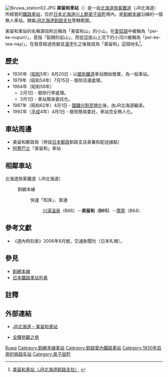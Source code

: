{{noteTA
|T=zh-tw:美留和車站;zh-hk:美留和站;zh-cn:美留和站;
|1=zh-tw:美留和車站;zh-hk:美留和站;zh-cn:美留和站;
}}
{{日本車站資訊
|公司色 = #2cb431
|文字色 = 
|站名 = 美留和車站
|圖片 = びるわ待合所 (列車内より撮影) Biruwa Station building 1.jpg
|pxl = 300px
|圖片說明 = 站房（2021年9月）
|日文原名 = 美留和
|平假名 =びるわ 
|羅馬拼音 =Biruwa
|副站名 = 
|所屬公司 = [[File:JR_logo_(hokkaido).svg|23px]][[北海道旅客鐵道|北海道旅客鐵道]]（JR北海道）
|電報略號 =	ルワ
|車站編號 = {{車站編號c|hotpink|B65}}
|所在地 = [[北海道|北海道]][[川上郡|川上郡]][[弟子屈町|弟子屈町]]美留和131番地
|車站構造 = [[地面車站|地面車站]]
|月台配置 = 1面1線
|所屬路線 = {{Color|#ef59a1|■}}[[釧網本線|釧網本線]]
|前一站 =B66 [[川湯溫泉車站|川湯溫泉]]
|前一站距離 = 7.2
|後一站距離 = 8.7
|後一站 = [[摩周車站|摩周]] B64
|距離 = 87.0
|起點站 = [[網走車站|網走]]
|啟用年月日 = 1930年（[[昭和|昭和]]5年）8月20日
|廢站年月日 = 
|上下車人次 =
|統計年度 =
|轉車 = 
|備註 = 無人車站
}}
[[File:Biruwa_station02.JPG|thumb]]
'''美留和車站'''（{{jpn|j=美留和駅|hg=びるわえき|rm=Biruwa eki|f=y}}）是一由[[北海道旅客鐵道|北海道旅客鐵道]]（JR北海道）所經營的[[鐵路車站|鐵路車站]]，位於[[日本|日本]][[北海道|北海道]][[川上郡|川上郡]][[弟子屈町|弟子屈町]]境內，是[[釧網本線|釧網本線]]沿線的一個無人車站。隸屬[[北海道旅客鐵道釧路支社|JR北海道釧路支社]]管轄範圍。

美留和車站的名稱源自附近稱為「美留和山」的小山，在[[愛奴語|愛奴語]]中被稱為「per-ke-nupuri/{{lang|ja|ペルケ・ヌプリ}}」，意指「裂開的岩山」，而從這座山上流下的小河川被稱為「per-ke-iwa-nay/{{lang|ja|ペルケ・イワ・ナイ}}」，在發音經過改變並[[漢字|漢字]]化之後就成為「美留和」這個地名<ref>{{ja}}[http://www.jrkushiro.jp/eki/senmou/biruwa.html 美留和車站（JR北海道釧路支社）] {{webarchive|url=https://web.archive.org/web/20110919152050/http://www.jrkushiro.jp/eki/senmou/biruwa.html |date=2011-09-19 }}</ref>。

== 歷史 ==
* 1930年（[[昭和|昭和]]5年）8月20日 - 以[[日本國有鐵道|國有鐵道]]車站開始營業，為一般車站。
* 1979年（昭和54年）7月15日 - 廢除貨運處理。
* 1984年（昭和59年）
** 2月1日 - 廢除行李處理。
** 3月1日 - 車站簡易委託化。
* 1987年（昭和62年）4月1日 - [[國鐵分割民營化|國鐵分割民營化]]後，由JR北海道繼承。
* 1992年（[[平成|平成]]4年）4月1日 - 廢除簡易委託，車站完全無人化。

== 車站周邊 ==
* 美留和郵政局（併設[[日本郵政|日本郵政]]釧路支店美番和配送據點）
* [[阿寒巴士|阿寒巴士]]「美留和」車站

== 相鄰車站 ==
; 北海道旅客鐵道（JR北海道）
: {{Color|#ef59a1|■}}釧網本線
:: 快速「知床」、普通
::: [[川湯溫泉站|川湯溫泉]]（B66）－'''美留和（B65）'''－[[摩周站|摩周]]（B64）

==參考文獻==
* 《道內時刻表》2006年8月號，交通新聞社（日本札幌）。

== 參見 ==
* [[釧網本線|釧網本線]]
* [[日本鐵路車站列表|日本鐵路車站列表]]

==註釋==
<references/>

==外部連結==
* {{ja}}[http://www.jrhokkaido.co.jp/network/station/station.html#4561 JR北海道 – 美留和車站] {{Wayback|url=http://www.jrhokkaido.co.jp/network/station/station.html#4561 |date=20190202042725 }}
* {{ja}}[http://www.tsuchibuta.com/jr-hokkaido/senmouline/12biruwa/12biruwa.htm 全驛參觀之旅] {{Wayback|url=http://www.tsuchibuta.com/jr-hokkaido/senmouline/12biruwa/12biruwa.htm |date=20120815224138 }}

{{釧網本線}}

{{DEFAULTSORT:Biruwa}}
[[Category:日本鐵路車站_Bi|Ruwa]]
[[Category:釧網本線車站|Category:釧網本線車站]]
[[Category:釧路管內鐵路車站|Category:釧路管內鐵路車站]]
[[Category:1930年启用的铁路车站|Category:1930年启用的铁路车站]]
[[Category:弟子屈町|Category:弟子屈町]]